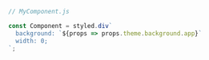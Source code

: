 ```js
// MyComponent.js

const Component = styled.div`
  background: `${props => props.theme.background.app}`
  width: 0;
`;
```